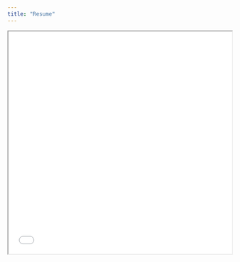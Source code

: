 ```yaml
---
title: "Resume"
---
```



<iframe src="Resume, Shady Shamy.pdf" width="100%" height="500px"></iframe>
